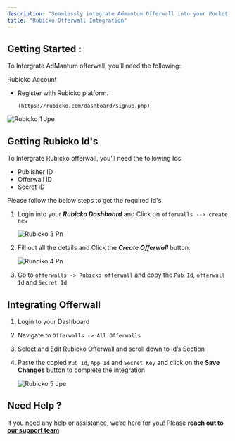 ```yaml
---
description: "Seamlessly integrate Admantum Offerwall into your Pocket Script application"
title: "Rubicko Offerwall Integration"
---
```


## Getting Started :

To Intergrate AdMantum offerwall, you’ll need the following:

Rubicko Account

- Register with Rubicko platform.

      (https://rubicko.com/dashboard/signup.php)

![Rubicko 1 Jpe](/images/rubicko_1.jpeg)

## **Getting Rubicko Id's**

To Intergrate Rubicko offerwall, you’ll need the following Ids

- Publisher ID
- Offerwall ID
- Secret ID

Please follow the below steps to get the required Id's

1. Login into your **_Rubicko Dashboard_** and Click on  `offerwalls --> create new`

   ![Rubicko 3 Pn](/images/rubicko_3.png)
2. Fill out all the details and Click the  **_Create Offerwall_**  button.

   ![Runciko 4 Pn](/images/runciko_4.png)
3. Go to `offerwalls -> Rubicko offerwall` and copy the `Pub Id`, `offerwall Id` and  `Secret Id`

## **Integrating Offerwall**

1. Login to your Dashboard
2. Navigate to `Offerwalls -> All Offerwalls`
3. Select and Edit Rubicko Offerwall and scroll down to Id’s Section
4. Paste the copied `Pub Id`, `App Id` and `Secret Key` and click on the **Save    Changes** button to complete the integration

   ![Rubicko 5 Jpe](/images/rubicko_5.jpeg)

## **Need Help ?**

If you need any help or assistance, we’re here for you\! Please [**reach out to our support team**](https://droidoxy.com/support/)
